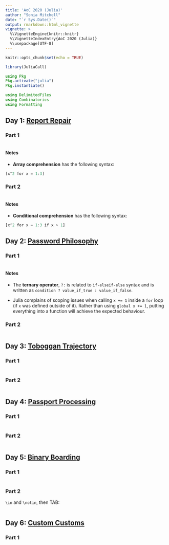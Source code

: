 ```yaml
---
title: 'AoC 2020 (Julia)'
author: "Sonia Mitchell"
date: "`r Sys.Date()`"
output: rmarkdown::html_vignette
vignette: >
  %\VignetteEngine{knitr::knitr}
  %\VignetteIndexEntry{AoC 2020 (Julia)}
  %\usepackage[UTF-8]
---
```


```r
knitr::opts_chunk$set(echo = TRUE)

library(JuliaCall)
```

```julia
using Pkg
Pkg.activate("julia")
Pkg.instantiate()
```

```julia
using DelimitedFiles
using Combinatorics
using Formatting
```

## Day 1: [Report Repair](https://adventofcode.com/2020/day/1)

### Part 1

```julia
```

#### Notes

* **Array comprehension** has the following syntax:

```julia
[x^2 for x = 1:3]
```

### Part 2

```julia
```

#### Notes

* **Conditional comprehension** has the following syntax:

```julia
[x^2 for x = 1:3 if x > 1]
```

## Day 2: [Password Philosophy](https://adventofcode.com/2020/day/2)

### Part 1

```julia
```

#### Notes

* The **ternary operator**, `?:` is related to `if-elseif-else` syntax and is 
written as `condition ? value_if_true : value_if_false`.

* Julia complains of scoping issues when calling `x += 1` inside a `for` loop (if
`x` was defined outside of it). Rather than using `global x += 1`, putting 
everything into a function will achieve the expected behaviour.

### Part 2

```julia
```

## Day 3: [Toboggan Trajectory](https://adventofcode.com/2020/day/3)

### Part 1

```julia
```

### Part 2

```julia
```

## Day 4: [Passport Processing](https://adventofcode.com/2020/day/4)

### Part 1

```julia
```

### Part 2

```julia
```

## Day 5: [Binary Boarding](https://adventofcode.com/2020/day/5)

### Part 1

```julia
```

### Part 2

`\in` and `\notin`, then TAB:

```julia
```

## Day 6: [Custom Customs](https://adventofcode.com/2020/day/6)

### Part 1

```julia
```
